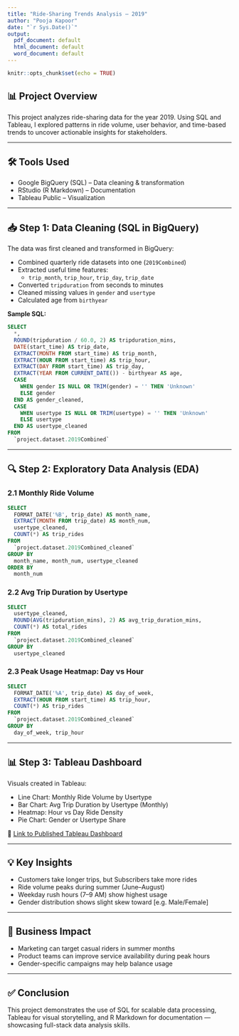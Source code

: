 ```yaml
---
title: "Ride-Sharing Trends Analysis – 2019"
author: "Pooja Kapoor"
date: "`r Sys.Date()`"
output:
  pdf_document: default
  html_document: default
  word_document: default
---
```


```r
knitr::opts_chunk$set(echo = TRUE)
```

## 📊 Project Overview

This project analyzes ride-sharing data for the year 2019. Using SQL and Tableau, I explored patterns in ride volume, user behavior, and time-based trends to uncover actionable insights for stakeholders.

---

## 🛠️ Tools Used

- Google BigQuery (SQL) – Data cleaning & transformation  
- RStudio (R Markdown) – Documentation  
- Tableau Public – Visualization

---

## 📥 Step 1: Data Cleaning (SQL in BigQuery)

The data was first cleaned and transformed in BigQuery:

- Combined quarterly ride datasets into one (`2019Combined`)
- Extracted useful time features:
  - `trip_month`, `trip_hour`, `trip_day`, `trip_date`
- Converted `tripduration` from seconds to minutes
- Cleaned missing values in `gender` and `usertype`
- Calculated age from `birthyear`

**Sample SQL:**

```sql
SELECT
  *,
  ROUND(tripduration / 60.0, 2) AS tripduration_mins,
  DATE(start_time) AS trip_date,
  EXTRACT(MONTH FROM start_time) AS trip_month,
  EXTRACT(HOUR FROM start_time) AS trip_hour,
  EXTRACT(DAY FROM start_time) AS trip_day,
  EXTRACT(YEAR FROM CURRENT_DATE()) - birthyear AS age,
  CASE
    WHEN gender IS NULL OR TRIM(gender) = '' THEN 'Unknown'
    ELSE gender
  END AS gender_cleaned,
  CASE
    WHEN usertype IS NULL OR TRIM(usertype) = '' THEN 'Unknown'
    ELSE usertype
  END AS usertype_cleaned
FROM
  `project.dataset.2019Combined`
```

---

## 🔍 Step 2: Exploratory Data Analysis (EDA)

### 2.1 Monthly Ride Volume

```sql
SELECT
  FORMAT_DATE('%B', trip_date) AS month_name,
  EXTRACT(MONTH FROM trip_date) AS month_num,
  usertype_cleaned,
  COUNT(*) AS trip_rides
FROM
  `project.dataset.2019Combined_cleaned`
GROUP BY
  month_name, month_num, usertype_cleaned
ORDER BY
  month_num
```

### 2.2 Avg Trip Duration by Usertype

```sql
SELECT
  usertype_cleaned,
  ROUND(AVG(tripduration_mins), 2) AS avg_trip_duration_mins,
  COUNT(*) AS total_rides
FROM
  `project.dataset.2019Combined_cleaned`
GROUP BY
  usertype_cleaned
```

### 2.3 Peak Usage Heatmap: Day vs Hour

```sql
SELECT
  FORMAT_DATE('%A', trip_date) AS day_of_week,
  EXTRACT(HOUR FROM start_time) AS trip_hour,
  COUNT(*) AS trip_rides
FROM
  `project.dataset.2019Combined_cleaned`
GROUP BY
  day_of_week, trip_hour
```

---

## 📊 Step 3: Tableau Dashboard

Visuals created in Tableau:

- Line Chart: Monthly Ride Volume by Usertype
- Bar Chart: Avg Trip Duration by Usertype (Monthly)
- Heatmap: Hour vs Day Ride Density
- Pie Chart: Gender or Usertype Share

🔗 [Link to Published Tableau Dashboard](https://public.tableau.com/app/profile/pooja.kapoor3698)

---

## 💡 Key Insights

- Customers take longer trips, but Subscribers take more rides
- Ride volume peaks during summer (June–August)
- Weekday rush hours (7–9 AM) show highest usage
- Gender distribution shows slight skew toward [e.g. Male/Female]

---

## 💼 Business Impact

- Marketing can target casual riders in summer months
- Product teams can improve service availability during peak hours
- Gender-specific campaigns may help balance usage

---

## ✅ Conclusion

This project demonstrates the use of SQL for scalable data processing, Tableau for visual storytelling, and R Markdown for documentation — showcasing full-stack data analysis skills.
